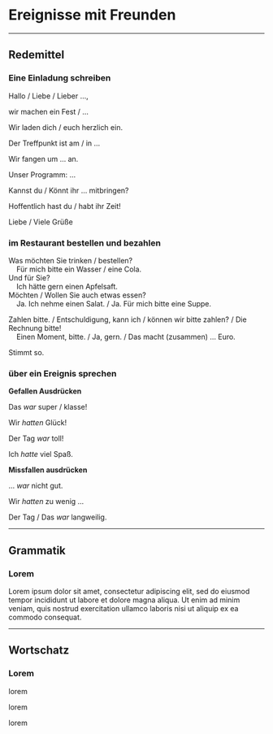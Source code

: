 Ereignisse mit Freunden {#K6A1}
=

---

Redemittel
--

### Eine Einladung schreiben {-}

Hallo / Liebe / Lieber ...,

wir machen ein Fest / ... 

Wir laden dich / euch herzlich ein.

Der Treffpunkt ist am / in ...

Wir fangen um ... an.

Unser Programm: ... 

Kannst du / Könnt ihr ... mitbringen?

Hoffentlich hast du / habt ihr Zeit!

Liebe / Viele Grüße

### im Restaurant bestellen und bezahlen {-}

Was möchten Sie trinken / bestellen?<br>&nbsp;&nbsp;&nbsp;&nbsp;Für mich bitte ein Wasser / eine Cola.<br>Und für Sie?<br>&nbsp;&nbsp;&nbsp;&nbsp;Ich hätte gern einen Apfelsaft.<br>Möchten / Wollen Sie auch etwas essen?<br>&nbsp;&nbsp;&nbsp;&nbsp;Ja. Ich nehme einen Salat. / Ja. Für mich bitte eine Suppe.

Zahlen bitte. / Entschuldigung, kann ich / können wir bitte zahlen? / Die Rechnung bitte!<br>&nbsp;&nbsp;&nbsp;&nbsp;Einen Moment, bitte. / Ja, gern. / Das macht (zusammen) ... Euro.

Stimmt so.

### über ein Ereignis sprechen {-}

**Gefallen Ausdrücken**

Das _war_ super / klasse!

Wir _hatten_ Glück!

Der Tag _war_ toll!

Ich _hatte_ viel Spaß.

**Missfallen ausdrücken**

... _war_ nicht gut.

Wir _hatten_ zu wenig ...

Der Tag / Das _war_ langweilig.

---

Grammatik
--

### Lorem {-}

Lorem ipsum dolor sit amet, consectetur adipiscing elit, sed do eiusmod tempor incididunt ut labore et dolore magna aliqua. Ut enim ad minim veniam, quis nostrud exercitation ullamco laboris nisi ut aliquip ex ea commodo consequat.

---

Wortschatz
--

###  Lorem {-}

lorem

lorem

lorem